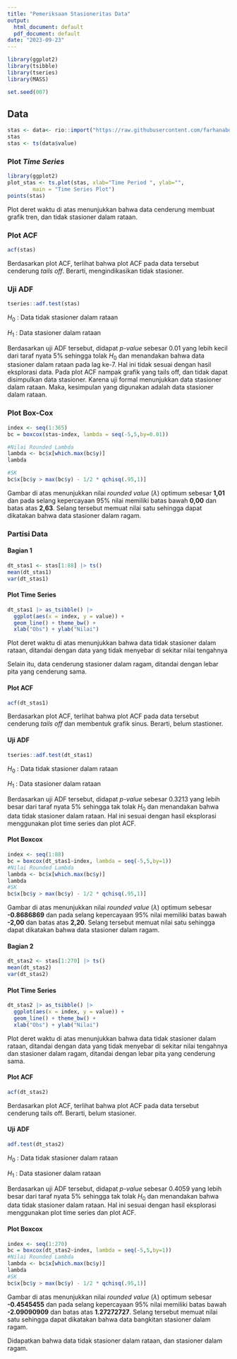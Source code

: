 ---
title: "Pemeriksaan Stasioneritas Data"
output:
  html_document: default
  pdf_document: default
date: "2023-09-23"
---

```{r}
library(ggplot2)
library(tsibble)
library(tseries)
library(MASS)
```

```{r}
set.seed(007)
```

## Data

```{r}
stas <- data<- rio::import("https://raw.githubusercontent.com/farhanabdillahh/PraktikumMPDW/main/data/datasetmpdw.csv")
stas
stas <- ts(data$value)
```

### Plot *Time Series*

```{r}
library(ggplot2)
plot_stas <- ts.plot(stas, xlab="Time Period ", ylab="", 
        main = "Time Series Plot")
points(stas)
```

Plot deret waktu di atas menunjukkan bahwa data cenderung membuat grafik tren, dan tidak stasioner dalam rataan.

### Plot ACF

```{r}
acf(stas)
```

Berdasarkan plot ACF, terlihat bahwa plot ACF pada data tersebut cenderung *tails off*. Berarti, mengindikasikan tidak stasioner.

### Uji ADF

```{r}
tseries::adf.test(stas)
```

$H_0$ : Data tidak stasioner dalam rataan

$H_1$ : Data stasioner dalam rataan

Berdasarkan uji ADF tersebut, didapat *p-value* sebesar 0.01 yang lebih kecil dari taraf nyata 5% sehingga tolak $H_0$ dan menandakan bahwa data stasioner dalam rataan pada lag ke-7. Hal ini tidak sesuai dengan hasil eksplorasi data. Pada plot ACF nampak grafik yang tails off, dan tidak dapat disimpulkan data stasioner. Karena uji formal menunjukkan data stasioner dalam rataan. Maka, kesimpulan yang digunakan adalah data stasioner dalam rataan.

### Plot Box-Cox

```{r}
index <- seq(1:365)
bc = boxcox(stas~index, lambda = seq(-5,5,by=0.01))
```
```{r}
#Nilai Rounded Lambda
lambda <- bc$x[which.max(bc$y)]
lambda
```
```{r}
#SK
bc$x[bc$y > max(bc$y) - 1/2 * qchisq(.95,1)]
```

Gambar di atas menunjukkan nilai *rounded value* ($\lambda$) optimum sebesar **1,01** dan pada selang kepercayaan 95% nilai memiliki batas bawah **0,00** dan batas atas **2,63**. Selang tersebut memuat nilai satu sehingga dapat dikatakan bahwa data  stasioner dalam ragam.

### Partisi Data

#### Bagian 1

```{r}
dt_stas1 <- stas[1:88] |> ts()
mean(dt_stas1)
var(dt_stas1)
```

#### Plot Time Series

```{r}
dt_stas1 |> as_tsibble() |> 
  ggplot(aes(x = index, y = value)) +
  geom_line() + theme_bw() +
  xlab("Obs") + ylab("Nilai")
```

Plot deret waktu di atas menunjukkan bahwa data tidak stasioner dalam rataan, ditandai dengan data yang tidak menyebar di sekitar nilai tengahnya

Selain itu, data cenderung stasioner dalam ragam, ditandai dengan lebar pita yang cenderung sama.

#### Plot ACF

```{r}
acf(dt_stas1)
```

Berdasarkan plot ACF, terlihat bahwa plot ACF pada data tersebut cenderung *tails off* dan membentuk grafik sinus. Berarti, belum stastioner.

#### Uji ADF

```{r}
tseries::adf.test(dt_stas1)
```

$H_0$ : Data tidak stasioner dalam rataan

$H_1$ : Data stasioner dalam rataan

Berdasarkan uji ADF tersebut, didapat *p-value* sebesar 0.3213 yang lebih besar dari taraf nyata 5% sehingga tak tolak $H_0$ dan menandakan bahwa data tidak stasioner dalam rataan. Hal ini sesuai dengan hasil eksplorasi menggunakan plot time series dan plot ACF.

#### Plot Boxcox

```{r}
index <- seq(1:88)
bc = boxcox(dt_stas1~index, lambda = seq(-5,5,by=1))
#Nilai Rounded Lambda
lambda <- bc$x[which.max(bc$y)]
lambda
#SK
bc$x[bc$y > max(bc$y) - 1/2 * qchisq(.95,1)]
```

Gambar di atas menunjukkan nilai *rounded value* ($\lambda$) optimum sebesar **-0.8686869** dan pada selang kepercayaan 95% nilai memiliki batas bawah **-2,00** dan batas atas **2,20**. Selang tersebut memuat nilai satu sehingga dapat dikatakan bahwa data stasioner dalam ragam.

#### Bagian 2

```{r}
dt_stas2 <- stas[1:270] |> ts()
mean(dt_stas2)
var(dt_stas2)
```

#### Plot Time Series

```{r}
dt_stas2 |> as_tsibble() |> 
  ggplot(aes(x = index, y = value)) +
  geom_line() + theme_bw() +
  xlab("Obs") + ylab("Nilai")
```

Plot deret waktu di atas menunjukkan bahwa data tidak stasioner dalam rataan, ditandai dengan data yang tidak menyebar di sekitar nilai tengahnya  dan stasioner dalam ragam, ditandai dengan lebar pita yang cenderung sama.

#### Plot ACF

```{r}
acf(dt_stas2)
```

Berdasarkan plot ACF, terlihat bahwa plot ACF pada data tersebut cenderung tails off. Berarti, belum stasioner.

#### Uji ADF

```{r}
adf.test(dt_stas2)
```

$H_0$ : Data tidak stasioner dalam rataan

$H_1$ : Data stasioner dalam rataan

Berdasarkan uji ADF tersebut, didapat *p-value* sebesar 0.4059 yang lebih besar dari taraf nyata 5% sehingga tak tolak $H_0$ dan menandakan bahwa data tidak stasioner dalam rataan. Hal ini sesuai dengan hasil eksplorasi menggunakan plot time series dan plot ACF.

#### Plot Boxcox

```{r}
index <- seq(1:270)
bc = boxcox(dt_stas2~index, lambda = seq(-5,5,by=1))
#Nilai Rounded Lambda
lambda <- bc$x[which.max(bc$y)]
lambda
#SK
bc$x[bc$y > max(bc$y) - 1/2 * qchisq(.95,1)]
```

Gambar di atas menunjukkan nilai *rounded value* ($\lambda$) optimum sebesar **-0.4545455** dan pada selang kepercayaan 95% nilai memiliki batas bawah **-2.09090909** dan batas atas **1.27272727**. Selang tersebut memuat nilai satu sehingga dapat dikatakan bahwa data bangkitan stasioner dalam ragam.

Didapatkan bahwa data tidak stasioner dalam rataan, dan stasioner dalam ragam.
